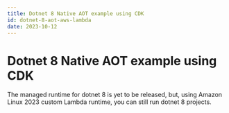 ```yaml
---
title: Dotnet 8 Native AOT example using CDK
id: dotnet-8-aot-aws-lambda
date: 2023-10-12
---
```


# Dotnet 8 Native AOT example using CDK

The managed runtime for dotnet 8 is yet to be released, but, using Amazon Linux 2023 custom Lambda runtime, you can still run dotnet 8 projects.